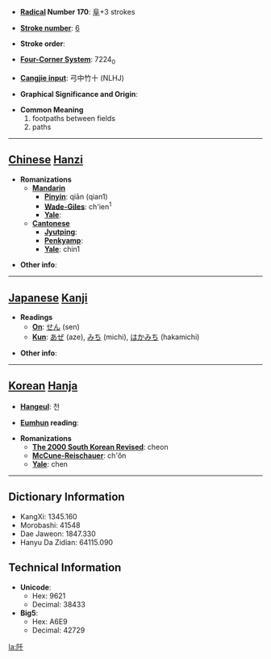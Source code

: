 * '''[[Wiktionary:Chinese radical index| Radical]] Number 170''': [[Wiktionary:Chinese radical index 阜|阜]]+3 strokes

* '''[[Wiktionary:Chinese total strokes index|Stroke number]]''': [[Wiktionary:Chinese total strokes index 6|6]]

* '''Stroke order''': 

* '''[[Wiktionary:Chinese four corner index|Four-Corner System]]''': 7224<sub>0</sub>

* '''[[Wiktionary:Chinese Cangjie index|Cangjie input]]''': 弓中竹十 (NLHJ)

* '''Graphical Significance and Origin''': 

* '''Common Meaning'''
*#footpaths between fields
*# paths


----

== [[Chinese]] [[Hanzi]] ==

* '''Romanizations'''
** '''[[Mandarin]]'''
*** '''[[Pinyin]]''': qiān (qian1)
*** '''[[Wade-Giles]]''': ch'ien<sup>1</sup>
*** '''[[Yale]]''': 
** '''[[Cantonese]]'''
*** '''[[Jyutping]]''':
*** '''[[Penkyamp]]''': 
*** '''[[Yale]]''': chin1

* '''Other info''': 

----

== [[Japanese]] [[Kanji]] ==

* '''Readings'''
** '''[[On]]''': [[せん]] (sen)
** '''[[Kun]]''': [[あぜ]] (aze), [[みち]] (michi), [[はかみち]] (hakamichi)

* '''Other info''':  

----

== [[Korean]] [[Hanja]] ==

* '''[[Hangeul]]''': 천

* '''[[Eumhun]] reading''': 

* '''Romanizations'''
** '''[[The 2000 South Korean Revised Romanization|The 2000 South Korean Revised]]''': cheon
** '''[[McCune-Reischauer]]''': ch'ŏn
** '''[[Yale]]''': chen

----

== Dictionary Information ==

* KangXi: 1345.160
* Morobashi: 41548
* Dae Jaweon: 1847.330
* Hanyu Da Zidian: 64115.090

== Technical Information ==

* '''Unicode''':
** Hex: 9621
** Decimal: 38433
* '''Big5''':
** Hex: A6E9
** Decimal: 42729

[[la:阡]]